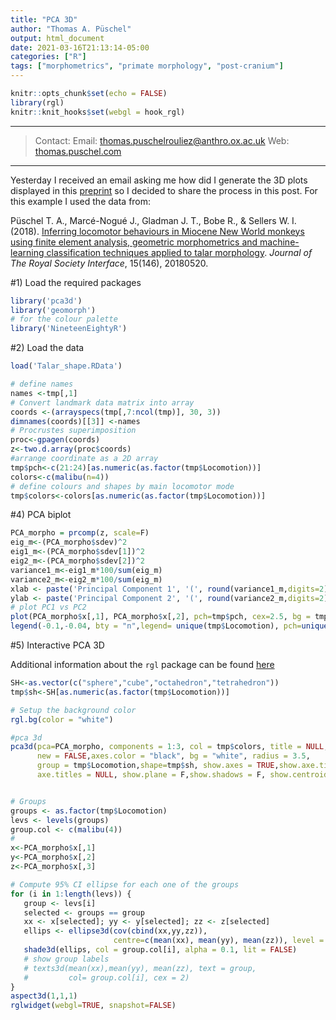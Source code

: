 ```yaml
---
title: "PCA 3D"
author: "Thomas A. Püschel"
output: html_document
date: 2021-03-16T21:13:14-05:00
categories: ["R"]
tags: ["morphometrics", "primate morphology", "post-cranium"]
---
```


```r
knitr::opts_chunk$set(echo = FALSE)
library(rgl)
knitr::knit_hooks$set(webgl = hook_rgl)
```

________

>Contact:
Email: [thomas.puschelrouliez@anthro.ox.ac.uk](mailto:thomas.puschelrouliez@anthro.ox.ac.uk)
Web: [thomas.puschel.com](https://www.thomaspuschel.com/) 

________

Yesterday I received an email asking me how did I generate the 3D plots displayed in this [preprint](https://doi.org/https://doi.org/10.1101/2020.04.30.070326) so I decided to share the process in this post. For this example I used the data from:

Püschel T. A., Marcé-Nogué J., Gladman J. T., Bobe R., & Sellers W. I. (2018). [Inferring locomotor behaviours in Miocene New World monkeys using finite element analysis, geometric morphometrics and machine-learning classification techniques applied to talar morphology](https://www.thomaspuschel.com/files/pdf/rsif.pdf). *Journal of The Royal Society Interface*, 15(146), 20180520. 


#1) Load the required packages
```r
library('pca3d')
library('geomorph')
# for the colour palette
library('NineteenEightyR')
```

#2) Load the data
```r
load('Talar_shape.RData')
```

```r
# define names
names <-tmp[,1] 
# Convert landmark data matrix into array
coords <-(arrayspecs(tmp[,7:ncol(tmp)], 30, 3)) 
dimnames(coords)[[3]] <-names
# Procrustes superimposition 
proc<-gpagen(coords)
z<-two.d.array(proc$coords) 
#arrange coordinate as a 2D array
tmp$pch<-c(21:24)[as.numeric(as.factor(tmp$Locomotion))]
colors<-c(malibu(n=4))
# define colours and shapes by main locomotor mode
tmp$colors<-colors[as.numeric(as.factor(tmp$Locomotion))]
```

#4) PCA biplot
```r
PCA_morpho = prcomp(z, scale=F)
eig_m<-(PCA_morpho$sdev)^2
eig1_m<-(PCA_morpho$sdev[1])^2
eig2_m<-(PCA_morpho$sdev[2])^2
variance1_m<-eig1_m*100/sum(eig_m)
variance2_m<-eig2_m*100/sum(eig_m)
xlab <- paste('Principal Component 1', '(', round(variance1_m,digits=2),  '%)')
ylab <- paste('Principal Component 2', '(', round(variance2_m,digits=2),  '%)')
# plot PC1 vs PC2
plot(PCA_morpho$x[,1], PCA_morpho$x[,2], pch=tmp$pch, cex=2.5, bg = tmp$colors, xlab=xlab, ylab=ylab, asp=T)#
legend(-0.1,-0.04, bty = "n",legend= unique(tmp$Locomotion), pch=unique(tmp$pch), col=unique(tmp$colors), pt.bg=unique(tmp$colors), cex=0.5)
```



#5) Interactive PCA 3D

Additional information about the `rgl` package can be found [here](https://cran.r-project.org/web/packages/rgl/vignettes/rgl.html) 

```r
SH<-as.vector(c("sphere","cube","octahedron","tetrahedron"))
tmp$sh<-SH[as.numeric(as.factor(tmp$Locomotion))]

# Setup the background color
rgl.bg(color = "white") 

#pca 3d
pca3d(pca=PCA_morpho, components = 1:3, col = tmp$colors, title = NULL, 
      new = FALSE,axes.color = "black", bg = "white", radius = 3.5, 
      group = tmp$Locomotion,shape=tmp$sh, show.axes = TRUE,show.axe.titles = TRUE,
      axe.titles = NULL, show.plane = F,show.shadows = F, show.centroids = F,show.scale = T)


# Groups
groups <- as.factor(tmp$Locomotion)
levs <- levels(groups)
group.col <- c(malibu(4))
#
x<-PCA_morpho$x[,1]
y<-PCA_morpho$x[,2]
z<-PCA_morpho$x[,3]

# Compute 95% CI ellipse for each one of the groups
for (i in 1:length(levs)) {
   group <- levs[i]
   selected <- groups == group
   xx <- x[selected]; yy <- y[selected]; zz <- z[selected]
   ellips <- ellipse3d(cov(cbind(xx,yy,zz)), 
                       centre=c(mean(xx), mean(yy), mean(zz)), level = 0.95) 
   shade3d(ellips, col = group.col[i], alpha = 0.1, lit = FALSE) 
   # show group labels
   # texts3d(mean(xx),mean(yy), mean(zz), text = group,
   #         col= group.col[i], cex = 2)
}
aspect3d(1,1,1)
rglwidget(webgl=TRUE, snapshot=FALSE)
```


